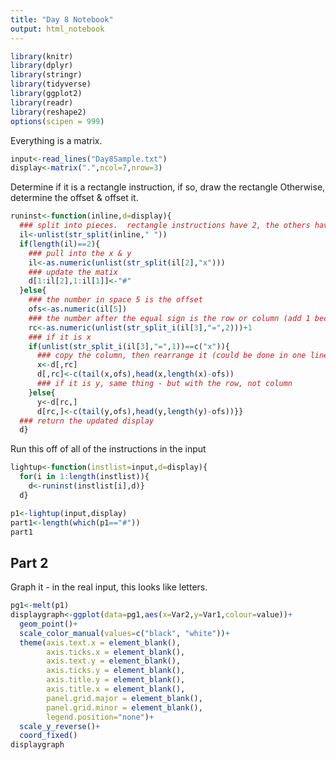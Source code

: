 ```yaml
---
title: "Day 8 Notebook"
output: html_notebook
---
```


```r
library(knitr)
library(dplyr)
library(stringr)
library(tidyverse)
library(ggplot2)
library(readr)
library(reshape2)
options(scipen = 999)
```

Everything is a matrix.
```r
input<-read_lines("Day8Sample.txt")
display<-matrix(".",ncol=7,nrow=3)
```

Determine if it is a rectangle instruction, if so, draw the rectangle
Otherwise, determine the offset & offset it.

```r
runinst<-function(inline,d=display){
  ### split into pieces.  rectangle instructions have 2, the others have 5.
  il<-unlist(str_split(inline," "))
  if(length(il)==2){
    ### pull into the x & y
    il<-as.numeric(unlist(str_split(il[2],"x")))
    ### update the matix
    d[1:il[2],1:il[1]]<-"#"
  }else{
    ### the number in space 5 is the offset
    ofs<-as.numeric(il[5])
    ### the number after the equal sign is the row or column (add 1 because r is one-based)
    rc<-as.numeric(unlist(str_split_i(il[3],"=",2)))+1
    ### if it is x
    if(unlist(str_split_i(il[3],"=",1))==c("x")){
      ### copy the column, then rearrange it (could be done in one line, this is less confusing/)
      x<-d[,rc]
      d[,rc]<-c(tail(x,ofs),head(x,length(x)-ofs))
      ### if it is y, same thing - but with the row, not column
    }else{
      y<-d[rc,]
      d[rc,]<-c(tail(y,ofs),head(y,length(y)-ofs))}}
  ### return the updated display
  d}

```

Run this off of all of the instructions in the input

```r
lightup<-function(instlist=input,d=display){
  for(i in 1:length(instlist)){
    d<-runinst(instlist[i],d)}
  d}
```



```r
p1<-lightup(input,display)
part1<-length(which(p1=="#"))
part1
```

## Part 2

Graph it - in the real input, this looks like letters.

```r

pg1<-melt(p1)
displaygraph<-ggplot(data=pg1,aes(x=Var2,y=Var1,colour=value))+
  geom_point()+
  scale_color_manual(values=c("black", "white"))+
  theme(axis.text.x = element_blank(),
        axis.ticks.x = element_blank(),
        axis.text.y = element_blank(),
        axis.ticks.y = element_blank(),
        axis.title.y = element_blank(),
        axis.title.x = element_blank(),
        panel.grid.major = element_blank(),
        panel.grid.minor = element_blank(),
        legend.position="none")+
  scale_y_reverse()+
  coord_fixed()
displaygraph
```

